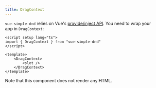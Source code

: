 ```yaml
---
title: DragContext
---
```


`vue-simple-dnd` relies on Vue's [provide/inject API](https://vuejs.org/guide/components/provide-inject).
You need to wrap your app in `DragContext`:

```vue {2,6,8}
<script setup lang="ts">
import { DragContext } from "vue-simple-dnd"
</script>

<template>
    <DragContext>
        <slot />
    </DragContext>
</template>
```

Note that this component does not render any HTML.
